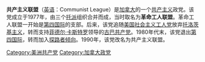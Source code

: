 '''共产主义联盟'''（[[英语|英语]]：Communist League）是[[加拿大|加拿大]]的一个[[共产主义|共产主义]]政党。该党成立于1977年，由三个[[托派|托派]]组织合并而成，当时取名为'''革命工人联盟'''。革命工人联盟一开始是[[第四国际|第四国际]]的支部。后来，该党追随[[社会主义工人党_(美国)|美国社会主义工人党]]放弃[[托洛茨基主义|托洛茨基主义]]，转而支持[[菲德尔·卡斯特罗|菲德尔·卡斯特罗]]领导的[[古巴共产党|古巴共产党]]。1980年代末，该党退出[[第四国际|第四国际]]，转而加入[[探路者倾向|探路者倾向]]。1990年，该党改名为共产主义联盟。

[[Category:美洲共产党|Category:美洲共产党]]
[[Category:加拿大政党|Category:加拿大政党]]